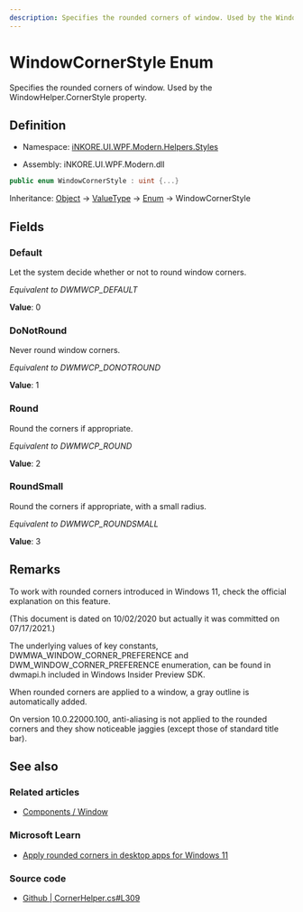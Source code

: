 ---
description: Specifies the rounded corners of window. Used by the WindowHelper.CornerStyle property.
---

# WindowCornerStyle Enum

Specifies the rounded corners of window. Used by the WindowHelper.CornerStyle property.

## Definition

- Namespace: [iNKORE.UI.WPF.Modern.Helpers.Styles](.)

- Assembly: iNKORE.UI.WPF.Modern.dll

```csharp
public enum WindowCornerStyle : uint {...}
```

Inheritance: [Object](https://learn.microsoft.com/en-us/dotnet/api/system.object) → [ValueType](https://learn.microsoft.com/en-us/dotnet/api/system.valuetype?view=windowsdesktop-8.0) → [Enum](https://learn.microsoft.com/en-us/dotnet/api/system.enum?view=windowsdesktop-8.0) → WindowCornerStyle

## Fields

### Default

Let the system decide whether or not to round window corners.

*Equivalent to DWMWCP_DEFAULT*

**Value**: 0

### DoNotRound

Never round window corners.

*Equivalent to DWMWCP_DONOTROUND*

**Value**: 1

### Round

Round the corners if appropriate.

*Equivalent to DWMWCP_ROUND*

**Value**: 2

### RoundSmall

Round the corners if appropriate, with a small radius.

*Equivalent to DWMWCP_ROUNDSMALL*

**Value**: 3

## Remarks

To work with rounded corners introduced in Windows 11, check the official explanation on this feature.

(This document is dated on 10/02/2020 but actually it was committed on 07/17/2021.)

The underlying values of key constants, DWMWA_WINDOW_CORNER_PREFERENCE and DWM_WINDOW_CORNER_PREFERENCE enumeration, can be found in dwmapi.h included in Windows Insider Preview SDK.

When rounded corners are applied to a window, a gray outline is automatically added.

On version 10.0.22000.100, anti-aliasing is not applied to the rounded corners and they show noticeable jaggies (except those of standard title bar).

## See also

### Related articles

- [Components / Window](../../../components/dialogs/window#WindowHelper.CornerStyle)

### Microsoft Learn

- [Apply rounded corners in desktop apps for Windows 11](https://docs.microsoft.com/en-us/windows/apps/desktop/modernize/apply-rounded-corners)

### Source code

- [Github | CornerHelper.cs#L309](https://github.com/iNKORE-NET/UI.WPF.Modern/blob/main/source/iNKORE.UI.WPF.Modern/Helpers/Styles/CornerHelper.cs#L309)
